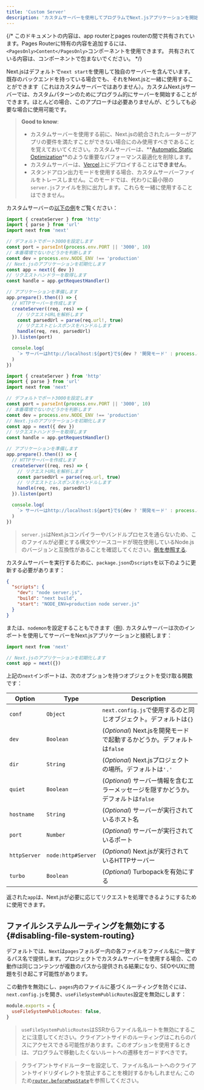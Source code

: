 ```yaml
---
title: 'Custom Server'
description: 'カスタムサーバーを使用してプログラムでNext.jsアプリケーションを開始する。'
---
```


{/* このドキュメントの内容は、app routerとpages routerの間で共有されています。Pages Routerに特有の内容を追加するには、`<PagesOnly>Content</PagesOnly>`コンポーネントを使用できます。 共有されている内容は、コンポーネントで包まないでください。 */}

Next.jsはデフォルトで`next start`を使用して独自のサーバーを含んでいます。既存のバックエンドを持っている場合でも、それをNext.jsと一緒に使用することができます（これはカスタムサーバーではありません）。カスタムNext.jsサーバーでは、カスタムパターンのためにプログラム的にサーバーを開始することができます。ほとんどの場合、このアプローチは必要ありませんが、どうしても必要な場合に使用可能です。

> **Good to know**:
>
> - カスタムサーバーを使用する前に、Next.jsの統合されたルーターがアプリの要件を満たすことができない場合にのみ使用すべきであることを覚えておいてください。カスタムサーバーは、**[Automatic Static Optimization](https://nextjs.org/docs/canary/pages/building-your-application/rendering/automatic-static-optimization)**のような重要なパフォーマンス最適化を削除します。
> - カスタムサーバーは、[Vercel](https://vercel.com/frameworks/nextjs)上にデプロイすることは**できません**。
> - スタンドアロン出力モードを使用する場合、カスタムサーバーファイルをトレースしません。このモードでは、代わりに最小限の`server.js`ファイルを別に出力します。これらを一緒に使用することはできません。

カスタムサーバーの[以下の例](https://github.com/vercel/next.js/tree/canary/examples/custom-server)をご覧ください：

<Tabs>
<TabItem value="ts" label="TypeScript">

```ts title="server.ts" switcher
import { createServer } from 'http'
import { parse } from 'url'
import next from 'next'

// デフォルトでポート3000を設定します
const port = parseInt(process.env.PORT || '3000', 10)
// 本番環境でないかどうかを判断します
const dev = process.env.NODE_ENV !== 'production'
// Next.jsのアプリケーションを初期化します
const app = next({ dev })
// リクエストハンドラーを取得します
const handle = app.getRequestHandler()

// アプリケーションを準備します
app.prepare().then(() => {
  // HTTPサーバーを作成します
  createServer((req, res) => {
    // リクエストURLを解析します
    const parsedUrl = parse(req.url!, true)
    // リクエストとレスポンスをハンドルします
    handle(req, res, parsedUrl)
  }).listen(port)

  console.log(
    `> サーバーはhttp://localhost:${port}で${dev ? '開発モード' : process.env.NODE_ENV}としてリッスンしています`
  )
})
```

</TabItem>
<TabItem value="js" label="JavaScript">

```js title="server.js" switcher
import { createServer } from 'http'
import { parse } from 'url'
import next from 'next'

// デフォルトでポート3000を設定します
const port = parseInt(process.env.PORT || '3000', 10)
// 本番環境でないかどうかを判断します
const dev = process.env.NODE_ENV !== 'production'
// Next.jsのアプリケーションを初期化します
const app = next({ dev })
// リクエストハンドラーを取得します
const handle = app.getRequestHandler()

// アプリケーションを準備します
app.prepare().then(() => {
  // HTTPサーバーを作成します
  createServer((req, res) => {
    // リクエストURLを解析します
    const parsedUrl = parse(req.url, true)
    // リクエストとレスポンスをハンドルします
    handle(req, res, parsedUrl)
  }).listen(port)

  console.log(
    `> サーバーはhttp://localhost:${port}で${dev ? '開発モード' : process.env.NODE_ENV}としてリッスンしています`
  )
})
```

</TabItem>
</Tabs>

> `server.js`はNext.jsコンパイラーやバンドルプロセスを通らないため、このファイルが必要とする構文やソースコードが現在使用しているNode.jsのバージョンと互換性があることを確認してください。[例を参照する](https://github.com/vercel/next.js/tree/canary/examples/custom-server).

カスタムサーバーを実行するために、`package.json`の`scripts`を以下のように更新する必要があります：

```json title="package.json"
{
  "scripts": {
    "dev": "node server.js",
    "build": "next build",
    "start": "NODE_ENV=production node server.js"
  }
}
```

または、`nodemon`を設定することもできます（[例](https://github.com/vercel/next.js/tree/canary/examples/custom-server)). カスタムサーバーは次のインポートを使用してサーバーをNext.jsアプリケーションと接続します：

```js
import next from 'next'

// Next.jsのアプリケーションを初期化します
const app = next({})
```

上記の`next`インポートは、次のオプションを持つオブジェクトを受け取る関数です：

| Option       | Type               | Description                                                                        |
| ------------ | ------------------ | ---------------------------------------------------------------------------------- |
| `conf`       | `Object`           | `next.config.js`で使用するのと同じオブジェクト。デフォルトは`{}`                   |
| `dev`        | `Boolean`          | (_Optional_) Next.jsを開発モードで起動するかどうか。デフォルトは`false`            |
| `dir`        | `String`           | (_Optional_) Next.jsプロジェクトの場所。デフォルトは`'.'`                          |
| `quiet`      | `Boolean`          | (_Optional_) サーバー情報を含むエラーメッセージを隠すかどうか。デフォルトは`false` |
| `hostname`   | `String`           | (_Optional_) サーバーが実行されているホスト名                                      |
| `port`       | `Number`           | (_Optional_) サーバーが実行されているポート                                        |
| `httpServer` | `node:http#Server` | (_Optional_) Next.jsが実行されているHTTPサーバー                                   |
| `turbo`      | `Boolean`          | (_Optional_) Turbopackを有効にする                                                 |

返された`app`は、Next.jsが必要に応じてリクエストを処理できるようにするために使用できます。

<PagesOnly>

## ファイルシステムルーティングを無効にする {#disabling-file-system-routing}

デフォルトでは、`Next`は`pages`フォルダー内の各ファイルをファイル名に一致するパス名で提供します。プロジェクトでカスタムサーバーを使用する場合、この動作は同じコンテンツが複数のパスから提供される結果になり、SEOやUXに問題を引き起こす可能性があります。

この動作を無効にし、`pages`内のファイルに基づくルーティングを防ぐには、`next.config.js`を開き、`useFileSystemPublicRoutes`設定を無効にします：

```js title="next.config.js"
module.exports = {
  useFileSystemPublicRoutes: false,
}
```

> `useFileSystemPublicRoutes`はSSRからファイル名ルートを無効にすることに注意してください。クライアントサイドのルーティングはこれらのパスにアクセスできる可能性があります。このオプションを使用するときは、プログラムで移動したくないルートへの遷移をガードすべきです。

> クライアントサイドルーターを設定して、ファイル名ルートへのクライアントサイドリダイレクトを禁止することを検討するかもしれません; このため[`router.beforePopState`](https://nextjs.org/docs/canary/pages/api-reference/functions/use-router#routerbeforepopstate)を参照してください。

</PagesOnly>
